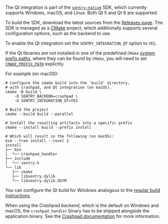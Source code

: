 The Qt integration is part of the [`sentry-native`](https://github.com/getsentry/sentry-native/) SDK,
which currently supports Windows, macOS, and Linux. Both Qt 5 and Qt 6 are supported.

To build the SDK, download the latest sources from the [Releases page](https://github.com/getsentry/sentry-native/releases). The SDK is managed as a [CMake] project, which additionally supports several configuration options, such as the backend to use.

To enable the Qt integration set the `SENTRY_INTEGRATION_QT` option to `YES`.

<Note>

If the Qt libraries are not installed in one of the predefined `CMake` [system prefix paths](https://cmake.org/cmake/help/latest/variable/CMAKE_SYSTEM_PREFIX_PATH.html), where they can be found by `CMake`, you will need to set [`CMAKE_PREFIX_PATH`](https://cmake.org/cmake/help/latest/variable/CMAKE_PREFIX_PATH.html) explicitly.

</Note>

For example (on macOS):

```shell
# Configure the cmake build into the `build` directory,
# with crashpad, and Qt integration (on macOS).
cmake -B build \
    -D SENTRY_BACKEND=crashpad \
    -D SENTRY_INTEGRATION_QT=YES

# Build the project
cmake --build build --parallel

# Install the resulting artifacts into a specific prefix
cmake --install build --prefix install

# Which will result in the following (on macOS):
exa --tree install --level 2
install
├── bin
│  └── crashpad_handler
├── include
│  └── sentry.h
└── lib
   ├── cmake
   ├── libsentry.dylib
   └── libsentry.dylib.dSYM
```

You can configure the Qt build for Windows analogous to the [regular build instructions](/platforms/native/#install).

[cmake]: https://cmake.org/cmake/help/latest/

<Alert level="warning" title="Bundling crashpad_handler">

When using the _Crashpad backend_, which is the default on Windows and macOS, the `crashpad_handler` binary has to be shipped alongside the application binary. See the [Crashpad documentation](/platforms/native/configuration/backends/crashpad/) for more information.

</Alert>

